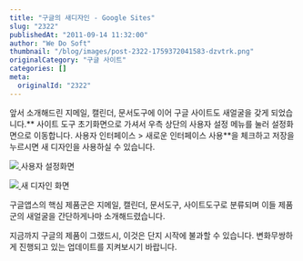 ```yaml
---
title: "구글의 새디자인 - Google Sites"
slug: "2322"
publishedAt: "2011-09-14 11:32:00"
author: "We Do Soft"
thumbnail: "/blog/images/post-2322-1759372041583-dzvtrk.png"
originalCategory: "구글 사이트"
categories: []
meta:
  originalId: "2322"
---
```


앞서 소개해드린 지메일, 캘린더, 문서도구에 이어 구글 사이트도 새얼굴을 갖게 되었습니다.**
사이트 도구 초기화면으로 가셔서 우측 상단의 사용자 설정 메뉴를 눌러 설정화면으로 이동합니다. 사용자 인터페이스 > 새로운 인터페이스 사용**을 체크하고 저장을 누르시면 새 디자인을 사용하실 수 있습니다.

[
![](/blog/images/post-2322-1759372041583-dzvtrk.png)
](http://3.bp.blogspot.com/-ah5B271lsKU/TnAP3_-kXBI/AAAAAAAAADw/7zfJjlN51eU/s1600/2011-09-14+%25EC%2598%25A4%25EC%25A0%2584+11-20-55.png)사용자 설정화면

[
![](/blog/images/post-2322-1759372041721-8idsro.png)
](http://1.bp.blogspot.com/--MgGjrbKbnU/TnAQ84jC1iI/AAAAAAAAAD0/-qv9ArSe1mE/s1600/2011-09-14+%25EC%2598%25A4%25EC%25A0%2584+11-26-28.png)새 디자인 화면

구글앱스의 핵심 제품군은 지메일, 캘린더, 문서도구, 사이트도구로 분류되며 이들 제품군의 새얼굴을 간단하게나마 소개해드렸습니다.

지금까지 구글의 제품이 그랬드시, 이것은 단지 시작에 불과할 수 있습니다. 변화무쌍하게 진행되고 있는 업데이트를 지켜보시기 바랍니다.
